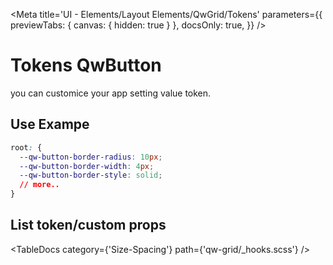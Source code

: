 
<Meta
  title='UI - Elements/Layout Elements/QwGrid/Tokens'
  parameters={{
    previewTabs: { canvas: { hidden: true } },
    docsOnly: true,
  }}
/>

# Tokens QwButton

you can customice your app setting value token.

## Use Exampe

```css
root: {
  --qw-button-border-radius: 10px;
  --qw-button-border-width: 4px;
  --qw-button-border-style: solid;
  // more..
}
```

## List token/custom props

<TableDocs category={'Size-Spacing'} path={'qw-grid/_hooks.scss'} />
